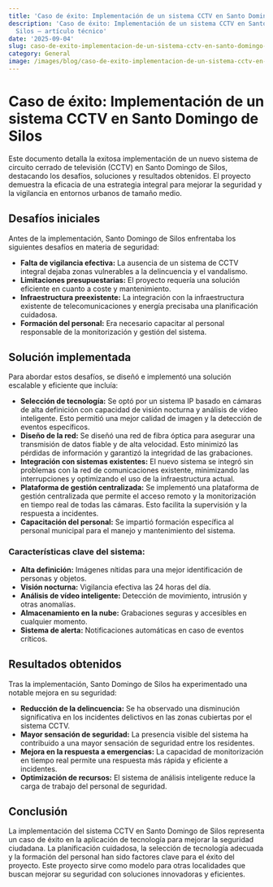 ```yaml
---
title: 'Caso de éxito: Implementación de un sistema CCTV en Santo Domingo de Silos'
description: 'Caso de éxito: Implementación de un sistema CCTV en Santo Domingo de
  Silos — artículo técnico'
date: '2025-09-04'
slug: caso-de-exito-implementacion-de-un-sistema-cctv-en-santo-domingo-de-silos
category: General
image: /images/blog/caso-de-exito-implementacion-de-un-sistema-cctv-en-santo-domingo-de-silos/caso-de-exito-implementacion-de-un-sistema-cctv-en-santo-domingo-de-silos-hero-001.webp
---
```


# Caso de éxito: Implementación de un sistema CCTV en Santo Domingo de Silos

Este documento detalla la exitosa implementación de un nuevo sistema de circuito cerrado de televisión (CCTV) en Santo Domingo de Silos, destacando los desafíos, soluciones y resultados obtenidos.  El proyecto demuestra la eficacia de una estrategia integral para mejorar la seguridad y la vigilancia en entornos urbanos de tamaño medio.

## Desafíos iniciales

Antes de la implementación, Santo Domingo de Silos enfrentaba los siguientes desafíos en materia de seguridad:

* **Falta de vigilancia efectiva:**  La ausencia de un sistema de CCTV integral dejaba zonas vulnerables a la delincuencia y el vandalismo.
* **Limitaciones presupuestarias:**  El proyecto requería una solución eficiente en cuanto a coste y mantenimiento.
* **Infraestructura preexistente:**  La integración con la infraestructura existente de telecomunicaciones y energía precisaba una planificación cuidadosa.
* **Formación del personal:**  Era necesario capacitar al personal responsable de la monitorización y gestión del sistema.

## Solución implementada

Para abordar estos desafíos, se diseñó e implementó una solución escalable y eficiente que incluía:

* **Selección de tecnología:** Se optó por un sistema IP basado en cámaras de alta definición con capacidad de visión nocturna y análisis de vídeo inteligente.  Esto permitió una mejor calidad de imagen y la detección de eventos específicos.
* **Diseño de la red:**  Se diseñó una red de fibra óptica para asegurar una transmisión de datos fiable y de alta velocidad.  Esto minimizó las pérdidas de información y garantizó la integridad de las grabaciones.
* **Integración con sistemas existentes:**  El nuevo sistema se integró sin problemas con la red de comunicaciones existente, minimizando las interrupciones y optimizando el uso de la infraestructura actual.
* **Plataforma de gestión centralizada:**  Se implementó una plataforma de gestión centralizada que permite el acceso remoto y la monitorización en tiempo real de todas las cámaras.  Esto facilita la supervisión y la respuesta a incidentes.
* **Capacitación del personal:**  Se impartió formación específica al personal municipal para el manejo y mantenimiento del sistema.


### Características clave del sistema:

* **Alta definición:** Imágenes nítidas para una mejor identificación de personas y objetos.
* **Visión nocturna:**  Vigilancia efectiva las 24 horas del día.
* **Análisis de vídeo inteligente:** Detección de movimiento, intrusión y otras anomalías.
* **Almacenamiento en la nube:**  Grabaciones seguras y accesibles en cualquier momento.
* **Sistema de alerta:** Notificaciones automáticas en caso de eventos críticos.

## Resultados obtenidos

Tras la implementación, Santo Domingo de Silos ha experimentado una notable mejora en su seguridad:

* **Reducción de la delincuencia:**  Se ha observado una disminución significativa en los incidentes delictivos en las zonas cubiertas por el sistema CCTV.
* **Mayor sensación de seguridad:**  La presencia visible del sistema ha contribuido a una mayor sensación de seguridad entre los residentes.
* **Mejora en la respuesta a emergencias:**  La capacidad de monitorización en tiempo real permite una respuesta más rápida y eficiente a incidentes.
* **Optimización de recursos:**  El sistema de análisis inteligente reduce la carga de trabajo del personal de seguridad.


## Conclusión

La implementación del sistema CCTV en Santo Domingo de Silos representa un caso de éxito en la aplicación de tecnología para mejorar la seguridad ciudadana. La planificación cuidadosa, la selección de tecnología adecuada y la formación del personal han sido factores clave para el éxito del proyecto.  Este proyecto sirve como modelo para otras localidades que buscan mejorar su seguridad con soluciones innovadoras y eficientes.
